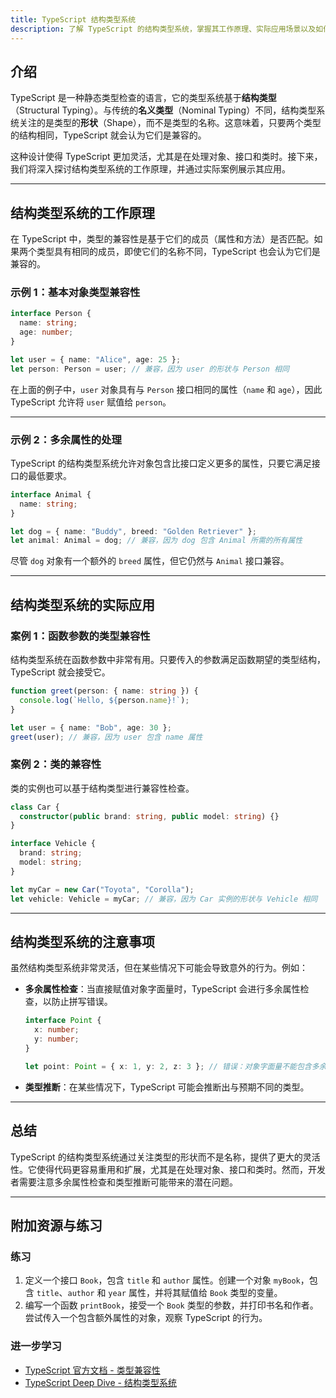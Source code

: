 ```yaml
---
title: TypeScript 结构类型系统
description: 了解 TypeScript 的结构类型系统，掌握其工作原理、实际应用场景以及如何利用它编写更灵活的代码。
---
```


## 介绍

TypeScript 是一种静态类型检查的语言，它的类型系统基于**结构类型**（Structural Typing）。与传统的**名义类型**（Nominal Typing）不同，结构类型系统关注的是类型的**形状**（Shape），而不是类型的名称。这意味着，只要两个类型的结构相同，TypeScript 就会认为它们是兼容的。

这种设计使得 TypeScript 更加灵活，尤其是在处理对象、接口和类时。接下来，我们将深入探讨结构类型系统的工作原理，并通过实际案例展示其应用。

---

## 结构类型系统的工作原理

在 TypeScript 中，类型的兼容性是基于它们的成员（属性和方法）是否匹配。如果两个类型具有相同的成员，即使它们的名称不同，TypeScript 也会认为它们是兼容的。

### 示例 1：基本对象类型兼容性

```typescript
interface Person {
  name: string;
  age: number;
}

let user = { name: "Alice", age: 25 };
let person: Person = user; // 兼容，因为 user 的形状与 Person 相同
```

在上面的例子中，`user` 对象具有与 `Person` 接口相同的属性（`name` 和 `age`），因此 TypeScript 允许将 `user` 赋值给 `person`。

---

### 示例 2：多余属性的处理

TypeScript 的结构类型系统允许对象包含比接口定义更多的属性，只要它满足接口的最低要求。

```typescript
interface Animal {
  name: string;
}

let dog = { name: "Buddy", breed: "Golden Retriever" };
let animal: Animal = dog; // 兼容，因为 dog 包含 Animal 所需的所有属性
```

尽管 `dog` 对象有一个额外的 `breed` 属性，但它仍然与 `Animal` 接口兼容。

---

## 结构类型系统的实际应用

### 案例 1：函数参数的类型兼容性

结构类型系统在函数参数中非常有用。只要传入的参数满足函数期望的类型结构，TypeScript 就会接受它。

```typescript
function greet(person: { name: string }) {
  console.log(`Hello, ${person.name}!`);
}

let user = { name: "Bob", age: 30 };
greet(user); // 兼容，因为 user 包含 name 属性
```

### 案例 2：类的兼容性

类的实例也可以基于结构类型进行兼容性检查。

```typescript
class Car {
  constructor(public brand: string, public model: string) {}
}

interface Vehicle {
  brand: string;
  model: string;
}

let myCar = new Car("Toyota", "Corolla");
let vehicle: Vehicle = myCar; // 兼容，因为 Car 实例的形状与 Vehicle 相同
```

---

## 结构类型系统的注意事项

虽然结构类型系统非常灵活，但在某些情况下可能会导致意外的行为。例如：

- **多余属性检查**：当直接赋值对象字面量时，TypeScript 会进行多余属性检查，以防止拼写错误。
  
  ```typescript
  interface Point {
    x: number;
    y: number;
  }

  let point: Point = { x: 1, y: 2, z: 3 }; // 错误：对象字面量不能包含多余属性
  ```

- **类型推断**：在某些情况下，TypeScript 可能会推断出与预期不同的类型。

---

## 总结

TypeScript 的结构类型系统通过关注类型的形状而不是名称，提供了更大的灵活性。它使得代码更容易重用和扩展，尤其是在处理对象、接口和类时。然而，开发者需要注意多余属性检查和类型推断可能带来的潜在问题。

---

## 附加资源与练习

### 练习
1. 定义一个接口 `Book`，包含 `title` 和 `author` 属性。创建一个对象 `myBook`，包含 `title`、`author` 和 `year` 属性，并将其赋值给 `Book` 类型的变量。
2. 编写一个函数 `printBook`，接受一个 `Book` 类型的参数，并打印书名和作者。尝试传入一个包含额外属性的对象，观察 TypeScript 的行为。

### 进一步学习
- [TypeScript 官方文档 - 类型兼容性](https://www.typescriptlang.org/docs/handbook/type-compatibility.html)
- [TypeScript Deep Dive - 结构类型系统](https://basarat.gitbook.io/typescript/type-system/structural-typing)